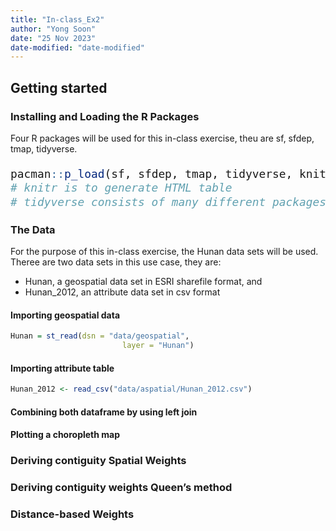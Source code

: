 ```yaml
---
title: "In-class_Ex2"
author: "Yong Soon"
date: "25 Nov 2023"
date-modified: "date-modified"
---
```


## Getting started

### Installing and Loading the R Packages

Four R packages will be used for this in-class exercise, theu are sf, sfdep, tmap, tidyverse.

::: {style="font-size: 1.5em"}
```r
pacman::p_load(sf, sfdep, tmap, tidyverse, knitr, plotly)
# knitr is to generate HTML table
# tidyverse consists of many different packages
```
:::

### The Data

For the purpose of this in-class exercise, the Hunan data sets will be used. Theree are two data sets in this use case, they are:

- Hunan, a geospatial data set in ESRI sharefile format, and
- Hunan_2012, an attribute data set in csv format

#### Importing geospatial data

```r
Hunan = st_read(dsn = "data/geospatial", 
                         layer = "Hunan")
```


#### Importing attribute table

```r
Hunan_2012 <- read_csv("data/aspatial/Hunan_2012.csv")
```


#### Combining both dataframe by using left join


#### Plotting a choropleth map



### Deriving contiguity Spatial Weights



### Deriving contiguity weights Queen's method



### Distance-based Weights


